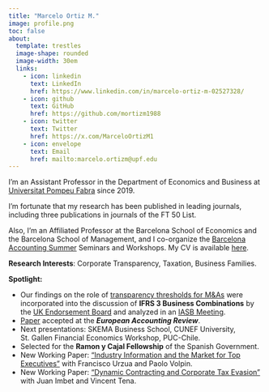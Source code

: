 ```yaml
---
title: "Marcelo Ortiz M."
image: profile.png
toc: false
about: 
  template: trestles
  image-shape: rounded
  image-width: 30em
  links:
    - icon: linkedin
      text: LinkedIn
      href: https://www.linkedin.com/in/marcelo-ortiz-m-02527328/
    - icon: github
      text: GitHub
      href: https://github.com/mortizm1988
    - icon: twitter
      text: Twitter
      href: https://x.com/MarceloOrtizM1
    - icon: envelope
      text: Email
      href: mailto:marcelo.ortizm@upf.edu
---
```


I'm an Assistant Professor in the Department of Economics and Business at [Universitat Pompeu Fabra](https://www.upf.edu/en/web/universitat/la-upf-en-els-ranquings) since 2019.

I'm fortunate that my research has been published in leading journals, including three publications in journals of the FT 50 List.

Also, I'm an Affiliated Professor at the Barcelona School of Economics and the Barcelona School of Management, and I co-organize the [Barcelona Accounting Summer](https://sites.google.com/view/bas-2021/inicio) Seminars and Workshops. My CV is available [here](cv_2024-06.pdf).

**Research Interests**: Corporate Transparency, Taxation, Business Families.

**Spotlight:**

-   Our findings on the role of [transparency thresholds for M&As](https://academic.oup.com/rfs/article-abstract/36/12/4788/7202058?redirectedFrom=fulltext&login=false) were incorporated into the discussion of **IFRS 3 Business Combinations** by the [UK Endorsement Board](https://ifrs-springapps-comment-letter-api-1.azuremicroservices.io/v2/download-file?path=638_68180_UK-Endorsement-Board_0_UKEB-Final-Comment-Letter-ED-BCDGI-UNSIGNED.pdf) and analyzed in an [IASB Meeting](https://www.ifrs.org/content/dam/ifrs/meetings/2025/april/iasb/ap18c-pis-evidence-based-feedback.pdf).
-   [Paper](https://papers.ssrn.com/sol3/papers.cfm?abstract_id=4096239) accepted at the ***European Accounting Review***.
-   Next presentations: SKEMA Business School, CUNEF University, St. Gallen Financial Economics Workshop, PUC-Chile.
-   Selected for the **Ramon y Cajal Fellowship** of the Spanish Government.
-   New Working Paper: ["Industry Information and the Market for Top Executives"](https://papers.ssrn.com/sol3/papers.cfm?abstract_id=5052279) with Francisco Urzua and Paolo Volpin.
-   New Working Paper: ["Dynamic Contracting and Corporate Tax Evasion"](https://papers.ssrn.com/sol3/papers.cfm?abstract_id=4872375) with Juan Imbet and Vincent Tena.